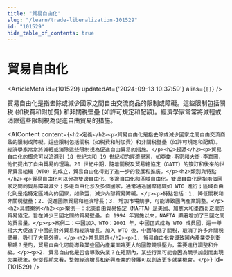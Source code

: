 ```yaml
---
title: "貿易自由化"
slug: "/learn/trade-liberalization-101529"
id: "101529"
hide_table_of_contents: true
---
```



# 貿易自由化

<ArticleMeta id={101529} updatedAt={'2024-09-13 10:37:59'} alias={`[]`} />
<div className='border-solid border-b border-t-0 my-4 border-[var(--ifm-color-gray-300)]' />

貿易自由化是指去除或減少國家之間自由交流商品的限制或障礙。這些限制包括關税 (如税費和附加費) 和非關税壁壘 (如許可規定和配額)。經濟學家常常將減輕或消除這些限制視為促進自由貿易的措施。

<AIContent content={`<h2>定義</h2><p>貿易自由化是指去除或減少國家之間自由交流商品的限制或障礙。這些限制包括關税（如税費和附加費）和非關税壁壘（如許可規定和配額）。經濟學家常常將減輕或消除這些限制視為促進自由貿易的措施。</p><h2>起源</h2><p>貿易自由化的概念可以追溯到 18 世紀末和 19 世紀初的經濟學家，如亞當·斯密和大衞·李嘉圖，他們提出了自由貿易的理論。20 世紀中期，隨着關税及貿易總協定（GATT）的簽訂和後來的世界貿易組織（WTO）的成立，貿易自由化得到了進一步的發展和推廣。</p><h2>類別與特點</h2><p>貿易自由化可以分為雙邊自由化、多邊自由化和區域自由化。雙邊自由化是指兩個國家之間的貿易障礙減少；多邊自由化涉及多個國家，通常通過國際組織如 WTO 進行；區域自由化則是指特定區域內的國家，如歐盟，減少內部貿易障礙。</p><p>特點包括：1. 降低關税和非關税壁壘；2. 促進國際貿易和經濟增長；3. 增加市場競爭，可能導致國內產業調整。</p><h2>具體案例</h2><p>案例一：北美自由貿易協定（NAFTA）是美國、加拿大和墨西哥之間的貿易協定，旨在減少三國之間的貿易壁壘。自 1994 年實施以來，NAFTA 顯著增加了三國之間的貿易量。</p><p>案例二：中國加入 WTO：2001 年，中國正式成為 WTO 成員國，這一舉措大大促進了中國的對外貿易和經濟增長。加入 WTO 後，中國降低了關税，取消了許多非關税壁壘，吸引了大量外資。</p><h2>常見問題</h2><p>1. 貿易自由化會導致國內產業受到衝擊嗎？是的，貿易自由化可能導致某些國內產業面臨更大的國際競爭壓力，需要進行調整和升級。</p><p>2. 貿易自由化是否會導致失業？在短期內，某些行業可能會因為競爭加劇而出現失業現象，但從長期來看，整體經濟增長和新興產業的發展可以創造更多就業機會。</p>`} id={101529} />

